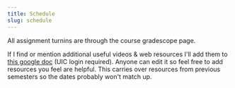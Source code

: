 ```yaml
---
title: Schedule
slug: schedule
---
```


All assignment turnins are through the course gradescope page.

If I find or mention additional useful videos & web resources I'll add them to
[this google
doc](https://docs.google.com/document/d/1tmsZ4vDPQCUrHuhLAyIv-PAJE33_wqFPKb1Rg646AnE/edit)
(UIC login required). Anyone can edit it so feel free to add resources you feel
are helpful. This carries over resources from previous semesters so the dates
probably won't match up.


<Schedule />